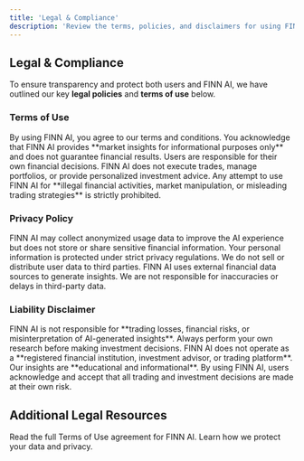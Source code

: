 ```yaml
---
title: 'Legal & Compliance'
description: 'Review the terms, policies, and disclaimers for using FINN AI.'
---
```


## Legal & Compliance

To ensure transparency and protect both users and FINN AI, we have outlined our key **legal policies** and **terms of use** below.

### Terms of Use

<AccordionGroup>
  <Accordion icon="file-signature" title="Acceptance of Terms">
    By using FINN AI, you agree to our terms and conditions. You acknowledge that FINN AI provides **market insights for informational purposes only** and does not guarantee financial results.
  </Accordion>
  <Accordion icon="handshake" title="User Responsibilities">
    Users are responsible for their own financial decisions. FINN AI does not execute trades, manage portfolios, or provide personalized investment advice.
  </Accordion>
  <Accordion icon="ban" title="Prohibited Activities">
    Any attempt to use FINN AI for **illegal financial activities, market manipulation, or misleading trading strategies** is strictly prohibited.
  </Accordion>
</AccordionGroup>

### Privacy Policy

<AccordionGroup>
  <Accordion icon="shield-alt" title="Data Collection & Usage">
    FINN AI may collect anonymized usage data to improve the AI experience but does not store or share sensitive financial information.
  </Accordion>
  <Accordion icon="lock" title="User Privacy Protection">
    Your personal information is protected under strict privacy regulations. We do not sell or distribute user data to third parties.
  </Accordion>
  <Accordion icon="database" title="Third-Party Data Sources">
    FINN AI uses external financial data sources to generate insights. We are not responsible for inaccuracies or delays in third-party data.
  </Accordion>
</AccordionGroup>

### Liability Disclaimer

<AccordionGroup>
  <Accordion icon="exclamation-triangle" title="No Financial Liability">
    FINN AI is not responsible for **trading losses, financial risks, or misinterpretation of AI-generated insights**. Always perform your own research before making investment decisions.
  </Accordion>
  <Accordion icon="globe" title="Regulatory Compliance">
    FINN AI does not operate as a **registered financial institution, investment advisor, or trading platform**. Our insights are **educational and informational**.
  </Accordion>
  <Accordion icon="scale-balanced" title="User Acknowledgment">
    By using FINN AI, users acknowledge and accept that all trading and investment decisions are made at their own risk.
  </Accordion>
</AccordionGroup>

## Additional Legal Resources

<CardGroup>
  <Card title="Terms of Use" icon="file-contract" href="/docs/legal/terms">
    Read the full Terms of Use agreement for FINN AI.
  </Card>
  <Card title="Privacy Policy" icon="user-secret" href="/docs/legal/privacy">
    Learn how we protect your data and privacy.
  </Card>
  <Card title="Market Insights Disclaimer" icon="exclamation-circle"
